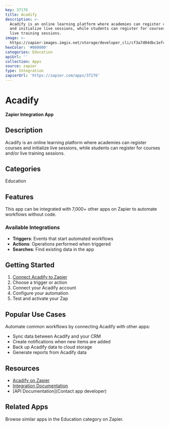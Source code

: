 ```yaml
---
key: 37176
title: Acadify
description: >-
  Acadify is an online learning platform where academies can register courses
  and initialize live sessions, while students can register for courses and/or
  live training sessions.
image: >-
  https://zapier-images.imgix.net/storage/developer_cli/cf3a7d04dbc1efc134e57369fd5247db_2.png?auto=format%2Ccompress&ixlib=python-3.0.0&q=50
hexColor: '#000000'
categories: Education
apiUrl: ''
collection: Apps
source: zapier
type: Integration
zapierUrl: 'https://zapier.com/apps/37176'
---
```

# Acadify

**Zapier Integration App**

## Description

Acadify is an online learning platform where academies can register courses and initialize live sessions, while students can register for courses and/or live training sessions.

## Categories

Education

## Features

This app can be integrated with 7,000+ other apps on Zapier to automate workflows without code.

### Available Integrations

- **Triggers**: Events that start automated workflows
- **Actions**: Operations performed when triggered
- **Searches**: Find existing data in the app

## Getting Started

1. [Connect Acadify to Zapier](https://zapier.com/apps/37176)
2. Choose a trigger or action
3. Connect your Acadify account
4. Configure your automation
5. Test and activate your Zap

## Popular Use Cases

Automate common workflows by connecting Acadify with other apps:

- Sync data between Acadify and your CRM
- Create notifications when new items are added
- Back up Acadify data to cloud storage
- Generate reports from Acadify data

## Resources

- [Acadify on Zapier](https://zapier.com/apps/37176)
- [Integration Documentation](https://zapier.com/apps/37176/integrations)
- [API Documentation](Contact app developer)

## Related Apps

Browse similar apps in the Education category on Zapier.
